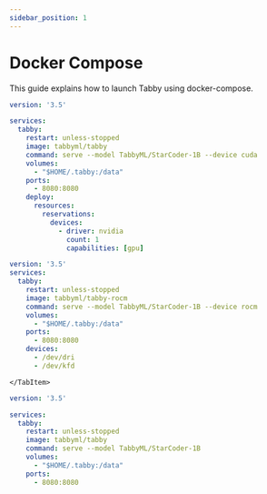 ```yaml
---
sidebar_position: 1
---
```


# Docker Compose
This guide explains how to launch Tabby using docker-compose.




<Tabs>
  <TabItem value="cuda" label="CUDA (requires NVIDIA Container Toolkit)">

```yaml title="docker-compose.yml"
version: '3.5'

services:
  tabby:
    restart: unless-stopped
    image: tabbyml/tabby
    command: serve --model TabbyML/StarCoder-1B --device cuda
    volumes:
      - "$HOME/.tabby:/data"
    ports:
      - 8080:8080
    deploy:
      resources:
        reservations:
          devices:
            - driver: nvidia
              count: 1
              capabilities: [gpu]
```

  </TabItem>
  <TabItem value="rocm" label="ROCm">

```yaml title="docker-compose.yml"
version: '3.5'
services:
  tabby:
    restart: unless-stopped
    image: tabbyml/tabby-rocm
    command: serve --model TabbyML/StarCoder-1B --device rocm
    volumes:
      - "$HOME/.tabby:/data"
    ports:
      - 8080:8080
    devices:
      - /dev/dri
      - /dev/kfd
```

    </TabItem>
  <TabItem value="cpu" label="CPU">

```yaml title="docker-compose.yml"
version: '3.5'

services:
  tabby:
    restart: unless-stopped
    image: tabbyml/tabby
    command: serve --model TabbyML/StarCoder-1B
    volumes:
      - "$HOME/.tabby:/data"
    ports:
      - 8080:8080
```

  </TabItem>
</Tabs>


